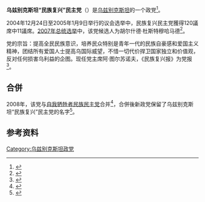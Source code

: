 {{Infobox Political party
|country = 乌兹别克斯坦
|party_name = 乌兹别克斯坦“民族复兴”民主党
|原文名=Oʻzbekiston "Milliy tiklanish" demokratik partiyasi
|party_logo = 
|colorcode = Blue
|chairman = 
|spokesperson = 
|foundation = 1995年6月3日
|ideology = [[民族主义|民族主义]]<br>[[现代化|现代化]]
|position = [[中间偏右|中间偏右]]
|总部=[[塔什干|塔什干]]
| seats1_title    = [[乌兹别克斯坦立法院|立法院]]
| seats1          = {{Composition bar|36|150|hex=blue}}
| seats2_title    = [[乌兹别克斯坦参议院|参议院]]
| seats2          = {{Composition bar|0|100|hex=blue}}
| website         = {{url|milliytiklanish.uz}}
}}

'''乌兹别克斯坦“民族复兴”民主党'''（{{lang-uz|Oʻzbekiston "Milliy tiklanish" demokratik partiyasi}}）是[[乌兹别克斯坦|乌兹别克斯坦]]的一个政党<ref>{{Cite web|url=http://iwpr.net/report-news/uzbek-party-reform-less-it-seems|title=Uzbek Party Reform Less Than it Seems|publisher=iwpr.net|date=2008-12-23|accessdate=2013-03-13|archive-date=2013-12-15|archive-url=https://web.archive.org/web/20131215040715/http://iwpr.net/report-news/uzbek-party-reform-less-it-seems|dead-url=no}}</ref>。

2004年12月24日至2005年1月9日举行的议会选举中，民族复兴民主党獲得120議席中11議席。[[2007年乌兹别克斯坦总统选举|2007年总统选举]]中，该党候选人为胡尔什德·杜斯特穆哈马德<ref>{{Cite web|url=http://www.neweurasia.net/politics-and-society/candidates-circle-becomes-narrower/|title=Candidate circle becomes narrower|publisher=uzbekistan.neweurasia.net|date=2007-11-18|accessdate=2013-03-13|archive-date=2016-06-03|archive-url=https://web.archive.org/web/20160603111200/https://www.neweurasia.net/politics-and-society/candidates-circle-becomes-narrower/|dead-url=no}}</ref>。

党的宗旨：提高全民民族意识，培养民众特别是青年一代的民族自豪感和爱国主义精神，团结所有爱国人士提高乌国际威望，不惜一切代价捍卫国家独立和价值观，反对任何损害乌利益的企图。现任党主席阿·图尔苏诺夫，《民族复兴报》为党报<ref>{{Cite web|url=http://www.fmprc.gov.cn/mfa_chn/gjhdq_603914/gj_603916/yz_603918/1206_604762/|title=乌兹别克斯坦国家概况|publisher=中国外交部|date=2012-12|accessdate=2013-03-13|archive-date=2015-09-24|archive-url=https://web.archive.org/web/20150924232203/http://www.fmprc.gov.cn/mfa_chn/gjhdq_603914/gj_603916/yz_603918/1206_604762/|dead-url=no}}</ref>。

==合併==
2008年，该党与[[自我牺牲者民族民主党|自我牺牲者民族民主党]]合并<ref>{{Cite web|url=http://www.uznews.net/news_single.php?lng=en&cid=1&sub=&nid=5833|title=Two Uzbek parties merge|publisher=photius.com|accessdate=2013-03-13|archive-url=https://web.archive.org/web/20110724134647/http://www.uznews.net/news_single.php?lng=en&cid=1&sub=&nid=5833|archive-date=2011-07-24|dead-url=yes}}</ref>，合併後新政党保留了乌兹别克斯坦“民族复兴”民主党的名字<ref>{{Cite web|url=http://www.uzbekembassy.org/e/parliament/|title=Parliament, Political Parties and Movements|publisher=uzbekembassy.org|accessdate=2013-03-13|archive-url=https://web.archive.org/web/20131006094843/http://www.uzbekembassy.org/e/parliament/|archive-date=2013-10-06|dead-url=yes}}</ref>。

==参考资料==
{{reflist}}

{{乌兹别克斯坦政党列表}}

[[Category:乌兹别克斯坦政党|Category:乌兹别克斯坦政党]]

{{authority control}}